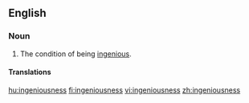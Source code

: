 ==English==

===Noun===
{{en-noun|-}}

# The condition of being [[ingenious]].

====Translations====
{{trans-top|the condition of being ingenious}}
{{trans-mid}}
{{trans-bottom}}

[[hu:ingeniousness]]
[[fi:ingeniousness]]
[[vi:ingeniousness]]
[[zh:ingeniousness]]